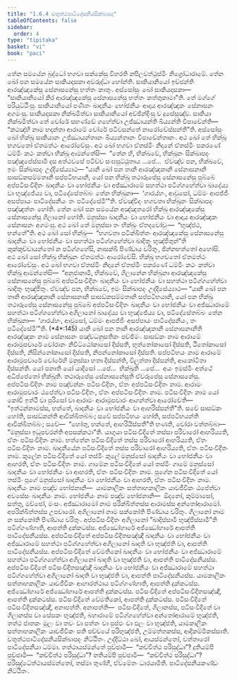 ```yaml
---
title: "1.6.4 චතුත්ථපාටිදේසනීයසික්ඛාපද"
tableOfContents: false
sidebar:
  order: 4
type: "tipitaka"
basket: "vi"
book: "paci"
---
```



<DynamicBreadcrumb />

<Division number="570" book="paci">

<Paragraph number="1656" book="paci">
තේන සමයේන බුද්ධෝ භගවා සක්කේසු විහරති කපිලවත්ථුස්මිං නිග්‍රෝධාරාමේ. තේන ඛෝ පන සමයේන සාකියදාසකා අවරුද්ධා හෝන්ති. සාකියානියෝ ඉච්ඡන්ති ආරඤ්ඤකේසු සේනාසනේසු භත්තං කාතුං. අස්සෝසුං ඛෝ සාකියදාසකා—  “සාකියානියෝ කිර ආරඤ්ඤකේසු සේනාසනේසු භත්තං කත්තුකාමා”ති. තේ මග්ගේ පරියුට්ඨිංසු. සාකියානියෝ පණීතං ඛාදනීයං භෝජනීයං ආදාය ආරඤ්ඤකං සේනාසනං අගමංසු. සාකියදාසකා නික්ඛමිත්වා සාකියානියෝ අච්ඡින්දිංසු ච දූසේසුඤ්ච. සාකියා නික්ඛමිත්වා තේ චෝරේ සභණ්ඩේ ගහේත්වා උජ්ඣායන්ති ඛිය්‍යන්ති විපාචේන්ති—  “කථඤ්හි නාම භදන්තා ආරාමේ චෝරේ පටිවසන්තේ නාරෝචේස්සන්තී”ති.
</Paragraph>

<Paragraph number="1657" book="paci">
අස්සෝසුං ඛෝ භික්ඛූ සාකියානං උජ්ඣායන්තානං ඛිය්‍යන්තානං විපාචේන්තානං. අථ ඛෝ තේ භික්ඛූ භගවතෝ ඒතමත්ථං ආරෝචේසුං. අථ ඛෝ භගවා ඒතස්මිං නිදානේ ඒතස්මිං පකරණේ ධම්මිං කථං කත්වා භික්ඛූ ආමන්තේසි—  “තේන හි, භික්ඛවේ, භික්ඛූනං සික්ඛාපදං පඤ්ඤපේස්සාමි දස අත්ථවසේ පටිච්ච සංඝසුට්ඨුතාය …පේ…  ඒවඤ්ච පන, භික්ඛවේ, ඉමං සික්ඛාපදං උද්දිසේය්‍යාථ—
</Paragraph>

<Paragraph number="1658" book="paci">
<Emphasis>“යානි ඛෝ පන තානි ආරඤ්ඤකානි සේනාසනානි සාසඞ්කසම්මතානි සප්පටිභයානි, යෝ පන භික්ඛු තථාරූපේසු සේනාසනේසු පුබ්බේ අප්පටිසංවිදිතං ඛාදනීයං</Emphasis> <Emphasis>වා භෝජනීයං වා අජ්ඣාරාමේ සහත්ථා පටිග්ගහේත්වා ඛාදේය්‍ය වා භුඤ්ජේය්‍ය වා, පටිදේසේතබ්බං තේන භික්ඛුනා—  ‘ගාරය්හං, ආවුසෝ, ධම්මං ආපජ්ජිං අසප්පායං පාටිදේසනීයං තං පටිදේසේමී’”</Emphasis>ති.
</Paragraph>

<Paragraph number="1659" book="paci">
ඒවඤ්චිදං භගවතා භික්ඛූනං සික්ඛාපදං පඤ්ඤත්තං හෝති.
</Paragraph>

</Division>
<Division number="571" book="paci">

<Paragraph number="1660" book="paci">
තේන ඛෝ පන සමයේන අඤ්ඤතරෝ භික්ඛු ආරඤ්ඤකේසු සේනාසනේසු ගිලානෝ හෝති. මනුස්සා ඛාදනීයං වා භෝජනීයං වා ආදාය ආරඤ්ඤකං සේනාසනං අගමංසු. අථ ඛෝ තේ මනුස්සා තං භික්ඛුං ඒතදවෝචුං—  “භුඤ්ජථ, භන්තේ”ති. අථ ඛෝ සෝ භික්ඛු—  “භගවතා පටික්ඛිත්තං ආරඤ්ඤකේසු සේනාසනේසු ඛාදනීයං වා භෝජනීයං වා සහත්ථා පටිග්ගහේත්වා ඛාදිතුං භුඤ්ජිතුන්”ති කුක්කුච්චායන්තෝ න පටිග්ගහේසි, නාසක්ඛි පිණ්ඩාය චරිතුං, ඡින්නභත්තෝ අහෝසි.
</Paragraph>

<Paragraph number="1661" book="paci">
අථ ඛෝ සෝ භික්ඛු භික්ඛූනං ඒතමත්ථං ආරෝචේසි. භික්ඛූ භගවතෝ ඒතමත්ථං ආරෝචේසුං. අථ ඛෝ භගවා ඒතස්මිං නිදානේ ඒතස්මිං පකරණේ ධම්මිං කථං කත්වා භික්ඛූ ආමන්තේසි—  “අනුජානාමි, භික්ඛවේ, ගිලානේන භික්ඛුනා ආරඤ්ඤකේසු සේනාසනේසු පුබ්බේ අප්පටිසංවිදිතං ඛාදනීයං වා භෝජනීයං වා සහත්ථා පටිග්ගහේත්වා ඛාදිතුං භුඤ්ජිතුං. ඒවඤ්ච පන, භික්ඛවේ, ඉමං සික්ඛාපදං උද්දිසේය්‍යාථ—
</Paragraph>

</Division>
<Division number="572" book="paci">

<Paragraph number="1662" book="paci">
<Emphasis>“යානි ඛෝ පන තානි ආරඤ්ඤකානි සේනාසනානි සාසඞ්කසම්මතානි සප්පටිභයානි, යෝ පන භික්ඛු තථාරූපේසු සේනාසනේසු පුබ්බේ අප්පටිසංවිදිතං ඛාදනීයං වා භෝජනීයං වා අජ්ඣාරාමේ සහත්ථා පටිග්ගහේත්වා අගිලානෝ ඛාදේය්‍ය වා භුඤ්ජේය්‍ය වා, පටිදේසේතබ්බං තේන භික්ඛුනා—  ‘ගාරය්හං, ආවුසෝ, ධම්මං ආපජ්ජිං අසප්පායං පාටිදේසනීයං, තං පටිදේසේමී’”</Emphasis>ති. (*4*:<Emphasis>145</Emphasis>)
</Paragraph>

</Division>
<Division number="573" book="paci">

<Paragraph number="1663" book="paci">
<Emphasis>යානි ඛෝ පන තානි ආරඤ්ඤකානි සේනාසනානී</Emphasis>ති <Emphasis>ආරඤ්ඤකං</Emphasis> නාම <Emphasis>සේනාසනං</Emphasis> පඤ්චධනුසතිකං පච්ඡිමං.
</Paragraph>

<Paragraph number="1664" book="paci">
<Emphasis>සාසඞ්කං</Emphasis> නාම ආරාමේ ආරාමූපචාරේ චෝරානං නිවිට්ඨෝකාසෝ දිස්සති, භුත්තෝකාසෝ දිස්සති, ඨිතෝකාසෝ දිස්සති, නිසින්නෝකාසෝ දිස්සති, නිපන්නෝකාසෝ දිස්සති.
</Paragraph>

<Paragraph number="1665" book="paci">
<Emphasis>සප්පටිභයං</Emphasis> නාම ආරාමේ ආරාමූපචාරේ චෝරේහි මනුස්සා හතා දිස්සන්ති, විලුත්තා දිස්සන්ති, ආකෝටිතා දිස්සන්ති.
</Paragraph>

<Paragraph number="1666" book="paci">
<Emphasis>යෝ පනා</Emphasis>ති යෝ යාදිසෝ …පේ…  <Emphasis>භික්ඛූ</Emphasis>ති …පේ…  අයං ඉමස්මිං අත්ථේ අධිප්පේතෝ භික්ඛූති.
</Paragraph>

<Paragraph number="1667" book="paci">
<Emphasis>තථාරූපේසු සේනාසනේසූ</Emphasis>ති ඒවරූපේසු සේනාසනේසු.
</Paragraph>

<Paragraph number="1668" book="paci">
<Emphasis>අප්පටිසංවිදිතං</Emphasis> නාම පඤ්චන්නං පටිසංවිදිතං, ඒතං අප්පටිසංවිදිතං නාම. ආරාමං ආරාමූපචාරං ඨපේත්වා පටිසංවිදිතං, ඒතං අප්පටිසංවිදිතං නාම.
</Paragraph>

<Paragraph number="1669" book="paci">
පටිසංවිදිතං නාම යෝ කෝචි ඉත්ථී වා පුරිසෝ වා ආරාමං ආරාමූපචාරං ආගන්ත්වා ආරෝචේති—  “ඉත්ථන්නාමස්ස, භන්තේ, ඛාදනීයං වා භෝජනීයං වා ආහරිස්සන්තී”ති. සචේ සාසඞ්කං හෝති, සාසඞ්කන්ති ආචික්ඛිතබ්බං; සචේ සප්පටිභයං හෝති, සප්පටිභයන්ති ආචික්ඛිතබ්බං; සචේ—  “හෝතු, භන්තේ, ආහරියිස්සතී”ති භණති, චෝරා වත්තබ්බා—  “මනුස්සා ඉධූපචරන්ති අපසක්කථා”ති. යාගුයා පටිසංවිදිතේ තස්සා පරිවාරෝ ආහරිය්‍යති, ඒතං පටිසංවිදිතං නාම. භත්තේන පටිසංවිදිතේ තස්ස පරිවාරෝ ආහරිය්‍යති, ඒතං පටිසංවිදිතං නාම. ඛාදනීයේන පටිසංවිදිතේ තස්ස පරිවාරෝ ආහරිය්‍යති, ඒතං පටිසංවිදිතං නාම. කුලේන පටිසංවිදිතේ යෝ තස්මිං කුලේ මනුස්සෝ ඛාදනීයං වා භෝජනීයං වා ආහරති, ඒතං පටිසංවිදිතං නාම. ගාමේන පටිසංවිදිතේ යෝ තස්මිං ගාමේ මනුස්සෝ ඛාදනීයං වා භෝජනීයං වා ආහරති, ඒතං පටිසංවිදිතං නාම. පූගේන පටිසංවිදිතේ යෝ තස්මිං පූගේ මනුස්සෝ ඛාදනීයං වා භෝජනීයං වා ආහරති, ඒතං පටිසංවිදිතං නාම.
</Paragraph>

<Paragraph number="1670" book="paci">
<Emphasis>ඛාදනීයං</Emphasis> නාම පඤ්ච භෝජනානි—  යාමකාලිකං සත්තාහකාලිකං යාවජීවිකං ඨපේත්වා අවසේසං ඛාදනීයං නාම.
</Paragraph>

<Paragraph number="1671" book="paci">
<Emphasis>භෝජනීයං</Emphasis> නාම පඤ්ච භෝජනානි—  ඕදනෝ, කුම්මාසෝ, සත්තු, මච්ඡෝ, මංසං.
</Paragraph>

<Paragraph number="1672" book="paci">
<Emphasis>අජ්ඣාරාමෝ</Emphasis> නාම පරික්ඛිත්තස්ස ආරාමස්ස අන්තෝආරාමෝ. අපරික්ඛිත්තස්ස උපචාරෝ.
</Paragraph>

<Paragraph number="1673" book="paci">
<Emphasis>අගිලානෝ</Emphasis> නාම සක්කෝති පිණ්ඩාය චරිතුං.
</Paragraph>

<Paragraph number="1674" book="paci">
<Emphasis>ගිලානෝ</Emphasis> නාම න සක්කෝති පිණ්ඩාය චරිතුං.
</Paragraph>

<Paragraph number="1675" book="paci">
අප්පටිසංවිදිතං අගිලානෝ “ඛාදිස්සාමි භුඤ්ජිස්සාමී”ති පටිග්ගණ්හාති, ආපත්ති දුක්කටස්ස. අජ්ඣෝහාරේ අජ්ඣෝහාරේ ආපත්ති පාටිදේසනීයස්ස.
</Paragraph>

</Division>
<Division number="574" book="paci">

<Paragraph number="1676" book="paci">
අප්පටිසංවිදිතේ අප්පටිසංවිදිතසඤ්ඤී ඛාදනීයං වා භෝජනීයං වා අජ්ඣාරාමේ සහත්ථා පටිග්ගහේත්වා අගිලානෝ ඛාදති වා භුඤ්ජති වා, ආපත්ති පාටිදේසනීයස්ස. අප්පටිසංවිදිතේ වේමතිකෝ ඛාදනීයං වා භෝජනීයං වා අජ්ඣාරාමේ සහත්ථා පටිග්ගහේත්වා අගිලානෝ ඛාදති වා භුඤ්ජති වා, ආපත්ති පාටිදේසනීයස්ස. අප්පටිසංවිදිතේ පටිසංවිදිතසඤ්ඤී ඛාදනීයං වා භෝජනීයං වා අජ්ඣාරාමේ සහත්ථා පටිග්ගහේත්වා අගිලානෝ ඛාදති වා භුඤ්ජති වා, ආපත්ති පාටිදේසනීයස්ස.
</Paragraph>

<Paragraph number="1677" book="paci">
යාමකාලිකං සත්තාහකාලිකං යාවජීවිකං ආහාරත්ථාය පටිග්ගණ්හාති, ආපත්ති දුක්කටස්ස. අජ්ඣෝහාරේ අජ්ඣෝහාරේ ආපත්ති දුක්කටස්ස. පටිසංවිදිතේ අප්පටිසංවිදිතසඤ්ඤී, ආපත්ති දුක්කටස්ස. පටිසංවිදිතේ වේමතිකෝ, ආපත්ති දුක්කටස්ස. පටිසංවිදිතේ පටිසංවිදිතසඤ්ඤී, අනාපත්ති.
</Paragraph>

</Division>
<Division number="575" book="paci">

<Paragraph number="1678" book="paci">
අනාපත්ති—  පටිසංවිදිතේ, ගිලානස්ස, පටිසංවිදිතේ වා ගිලානස්ස වා සේසකං භුඤ්ජති, බහාරාමේ පටිග්ගහේත්වා අන්තෝආරාමේ භුඤ්ජති, තත්ථ ජාතකං මූලං වා තචං වා පත්තං වා පුප්ඵං වා ඵලං වා භුඤ්ජති, යාමකාලිකං සත්තාහකාලිකං යාවජීවිකං සති පච්චයේ පරිභුඤ්ජති, උම්මත්තකස්ස, ආදිකම්මිකස්සාති.

</Paragraph>
</Division>

<Paragraph number="1679" type="center" book="paci">
චතුත්ථපාටිදේසනීයසික්ඛාපදං නිට්ඨිතං.


</Paragraph>

<Paragraph number="1680" book="paci">
උද්දිට්ඨා ඛෝ, ආයස්මන්තෝ, චත්තාරෝ පාටිදේසනීයා ධම්මා. තත්ථායස්මන්තේ පුච්ඡාමි—  “කච්චිත්ථ පරිසුද්ධා”? දුතියම්පි පුච්ඡාමි—  “කච්චිත්ථ පරිසුද්ධා”? තතියම්පි පුච්ඡාමි—  “කච්චිත්ථ පරිසුද්ධා”? පරිසුද්ධේත්ථායස්මන්තෝ, තස්මා තුණ්හී, ඒවමේතං ධාරයාමීති.

</Paragraph>

<Paragraph number="1681" type="center" book="paci">
පාටිදේසනීයකණ්ඩං නිට්ඨිතං.
</Paragraph>